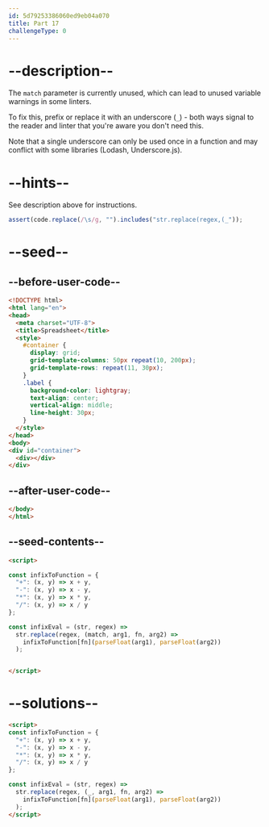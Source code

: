 ```yaml
---
id: 5d79253386060ed9eb04a070
title: Part 17
challengeType: 0
---
```


# --description--

The `match` parameter is currently unused, which can lead to unused variable warnings in some linters.

To fix this, prefix or replace it with an underscore (`_`) - both ways signal to the reader and linter that you're aware you don't need this.

Note that a single underscore can only be used once in a function and may conflict with some libraries (Lodash, Underscore.js).

# --hints--

See description above for instructions.

```js
assert(code.replace(/\s/g, "").includes("str.replace(regex,(_"));
```

# --seed--

## --before-user-code--

```html
<!DOCTYPE html>
<html lang="en">
<head>
  <meta charset="UTF-8">
  <title>Spreadsheet</title>
  <style>
    #container {
      display: grid;
      grid-template-columns: 50px repeat(10, 200px);
      grid-template-rows: repeat(11, 30px);
    }
    .label {
      background-color: lightgray;
      text-align: center;
      vertical-align: middle;
      line-height: 30px;
    }
  </style>
</head>
<body>
<div id="container">
  <div></div>
</div>
```

## --after-user-code--

```html
</body>
</html>
```

## --seed-contents--

```html
<script>

const infixToFunction = {
  "+": (x, y) => x + y,
  "-": (x, y) => x - y,
  "*": (x, y) => x * y,
  "/": (x, y) => x / y
};

const infixEval = (str, regex) =>
  str.replace(regex, (match, arg1, fn, arg2) =>
    infixToFunction[fn](parseFloat(arg1), parseFloat(arg2))
  );


</script>
```

# --solutions--

```html
<script>
const infixToFunction = {
  "+": (x, y) => x + y,
  "-": (x, y) => x - y,
  "*": (x, y) => x * y,
  "/": (x, y) => x / y
};

const infixEval = (str, regex) =>
  str.replace(regex, (_, arg1, fn, arg2) =>
    infixToFunction[fn](parseFloat(arg1), parseFloat(arg2))
  );
</script>
```
